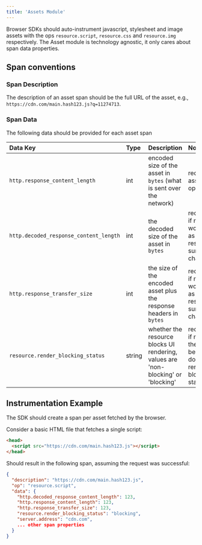 ```yaml
---
title: 'Assets Module'
---
```


Browser SDKs should auto-instrument javascript, stylesheet and image assets with the ops `resource.script`, `resource.css` and `resource.img` respectively. The Asset module is technology agnostic, it only cares about span data properties.

## Span conventions

### Span Description

The description of an asset span should be the full URL of the asset, e.g., `https://cdn.com/main.hash123.js?q=11274713`.

### Span Data

The following data should be provided for each asset span

| Data Key                               | Type   | Description                                                                      | Notes                                                                                          |
| :------------------------------------- | :----- | :------------------------------------------------------------------------------- | :--------------------------------------------------------------------------------------------- |
| `http.response_content_length`         | int    | encoded size of the asset in `bytes` (what is sent over the network)             | required on all asset operations                                                               |
| `http.decoded_response_content_length` | int    | the decoded size of the asset in `bytes`                                         | recommended, if not provided would show up as 0 on the resource summary size chart            |
| `http.response_transfer_size`          | int    | the size of the encoded asset plus the response headers in `bytes`               | recommended, if not provided would show up as 0 on the resource summary size chart            |
| `resource.render_blocking_status`      | string | whether the resource blocks UI rendering, values are 'non-blocking' or 'blocking' | recommended, if not provided the asset can't be narrowed down by their render blocking status |

## Instrumentation Example

The SDK should create a span per asset fetched by the browser.

Consider a basic HTML file that fetches a single script:

```html
<head>
  <script src="https://cdn.com/main.hash123.js"></script>
</head>
```

Should result in the following span, assuming the request was successful:

```json
{
  "description": "https://cdn.com/main.hash123.js",
  "op": "resource.script",
  "data": {
    "http.decoded_response_content_length": 123,
    "http.response_content_length": 123,
    "http.response_transfer_size": 123,
    "resource.render_blocking_status": "blocking",
    "server.address": "cdn.com",
    ... other span properties
  }
}
```

